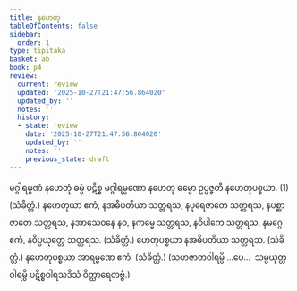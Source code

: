 ```yaml
---
title: နဟေတု
tableOfContents: false
sidebar:
  order: 1
type: tipitaka
basket: ab
book: p4
review:
  current: review
  updated: '2025-10-27T21:47:56.864020'
  updated_by: ''
  notes: ''
  history:
  - state: review
    date: '2025-10-27T21:47:56.864020'
    updated_by: ''
    notes: ''
    previous_state: draft
---
```



<ReviewStatus review={frontmatter.review} showDetails={true} />

<HypothesisAnnotation frontmatter={frontmatter} />

<DynamicBreadcrumb />

<Division number="199" book="p4" e="ch" v="39" p="538">

<Paragraph number="753" book="p4">
မဂ္ဂါရမ္မဏံ နဟေတုံ ဓမ္မံ ပဋိစ္စ မဂ္ဂါရမ္မဏော နဟေတု ဓမ္မော ဥပ္ပဇ္ဇတိ နဟေတုပစ္စယာ. (1) (သံခိတ္တံ.)
</Paragraph>

<Paragraph number="754" book="p4">
နဟေတုယာ ဧကံ, နအဓိပတိယာ သတ္တရသ, နပုရေဇာတေ သတ္တရသ, နပစ္ဆာဇာတေ သတ္တရသ, နအာသေဝနေ နဝ, နကမ္မေ သတ္တရသ, နဝိပါကေ သတ္တရသ, နမဂ္ဂေ ဧကံ, နဝိပ္ပယုတ္တေ သတ္တရသ. (သံခိတ္တံ.)
</Paragraph>

<Paragraph number="755" book="p4">
ဟေတုပစ္စယာ နအဓိပတိယာ သတ္တရသ. (သံခိတ္တံ.)
</Paragraph>

<Paragraph number="756" book="p4">
နဟေတုပစ္စယာ အာရမ္မဏေ ဧကံ. (သံခိတ္တံ.)
</Paragraph>

<Paragraph number="757" book="p4">
(သဟဇာတဝါရမ္ပိ …ပေ…  သမ္ပယုတ္တဝါရမ္ပိ ပဋိစ္စဝါရသဒိသံ ဝိတ္ထာရေတဗ္ဗံ.)
</Paragraph>
</Division>